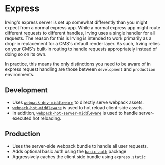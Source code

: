 <Meta title="Concepts/Express" />

# Express
Irving's express server is set up somewhat differently than you might expect from a normal express app. While a normal express app might route different requests to different handles, Irving uses a single handler for all requests. The reason for this is Irving is intended to work primarily as a drop-in replacement for a CMS's default render layer. As such, Irving relies on your CMS's built-in routing to handle requests appropriately instead of doing so on its own.

In practice, this means the only distinctions you need to be aware of in express request handling are those between `development` and `production` environments.

## Development
* Uses [`webpack-dev-middleware`](https://github.com/webpack/webpack-dev-middleware) to directly serve webpack assets.
* [`webpack-hot-middleware`](https://github.com/webpack-contrib/webpack-hot-middleware) is used to hot reload client-side assets.
* In addition, [`webpack-hot-server-middleware`](https://github.com/60frames/webpack-hot-server-middleware) is used to handle server-executed hot reloading.

## Production
* Uses the server-side webpack bundle to handle all user requests.
* Adds optional basic auth using the [`basic-auth`](https://www.npmjs.com/package/basic-auth) package
* Aggressively caches the client side bundle using `express.static`
